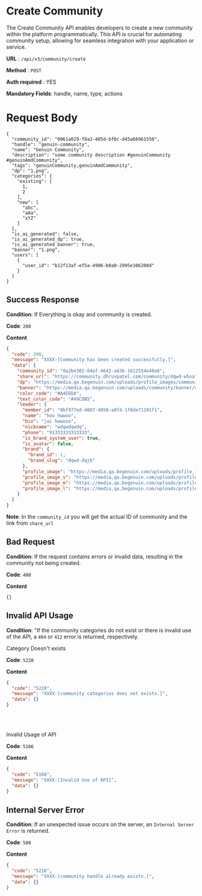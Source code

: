 # Create Community

The Create Community API enables developers to create a new community within the platform programmatically. This API is crucial for automating community setup, allowing for seamless integration with your application or service.


**URL**  :  `/api/v3/community/create`

**Method**  :  `POST`

**Auth required**  : YES

**Mandatory Fields**: handle, name, type, actions  

# Request Body
```
{
  "community_id": "0061a029-f8a2-405d-bf0c-d45a66961550",
  "handle": "genuin-community",
  "name": "Genuin Community",
  "description": "some community description #genuinCommunity #genuinAmdCommunity",
  "tags": "genuinCommunity,genuinAmdCommunity",
  "dp": "1.png",
  "categories": {
    "existing": [
      1,
      2
    ],
    "new": [
      "abc",
      "aAa",
      "xYZ"
    ]
  },
  "is_ai_generated": false,
  "is_ai_generated_dp": true,
  "is_ai_generated_banner": true,
  "banner": "1.png",
  "users": [
    {
      "user_id": "b12f13af-ef5a-4906-b0a0-2995e106200d"
    }
  ]
}
```


## Success Response

**Condition**: If Everything is okay and community is created. 

**Code**: `200`

**Content**
```json
{
  "code": 200,
  "message": "XXXX-[Community has been created successfully.]",
  "data": {
    "community_id": "0a2be302-04af-4642-a436-1612554e48a6",
    "share_url": "https://community.dhruvpatel.com/community/dqwd-w5oa",
    "dp": "https://media.qa.begenuin.com/uploads/profile_images/community/eeqfwee12.png",
    "banner": "https://media.qa.begenuin.com/uploads/community/banner/dqwdq.png",
    "color_code": "#A4E6DA",
    "text_color_code": "#49CDB5",
    "leader": {
      "member_id": "0bf977ed-4887-4056-a8f4-1f0de71101f1",
      "name": "hoo hwwoo",
      "bio": "jai hwwooo",
      "nickname": "wdqwdqwdq",
      "phone": "91333333333333",
      "is_brand_system_user": true,
      "is_avatar": false,
      "brand": {
        "brand_id": 1,
        "brand_slug": "dqwd-dqjb"
      },
      "profile_image": "https://media.qa.begenuin.com/uploads/profile_images/1706610191569_Vector.png",
      "profile_image_s": "https://media.qa.begenuin.com/uploads/profile_images/s/1706610191569_Vector.png",
      "profile_image_m": "https://media.qa.begenuin.com/uploads/profile_images/m/1706610191569_Vector.png",
      "profile_image_l": "https://media.qa.begenuin.com/uploads/profile_images/l/1706610191569_Vector.png"
    }
  }
}
```

**Note**: In the `community_id` you will get the actual ID of community and the link from `share_url`

## Bad Request

**Condition**: If the request contains errors or invalid data, resulting in the community not being created.

**Code**: `400`

**Content**
```
{}
```


## Invalid API Usage

**Condition**: "If the community categories do not exist or there is invalid use of the API, a `404` or `412` error is returned, respectively.



Category Doesn't exists

**Code**: `5220`

**Content**
```json
{
  "code": "5220",
  "message": "XXXX-[community categories does not exists.]",
  "data": {}
}
```

<br><br />

Invalid Usage of API

**Code**: `5166`

**Content**
```json
{
  "code": "5166",
  "message": "XXXX-[Invalid Use of API]",
  "data": {}
}
```

## Internal Server Error

**Condition**: If an unexpected issue occurs on the server, an `Internal Server Error` is returned.

**Code**: `500`

**Content**
```json
{
  "code": "5216",
  "message": "XXXX-[community handle already exists.]",
  "data": {}
}
```
